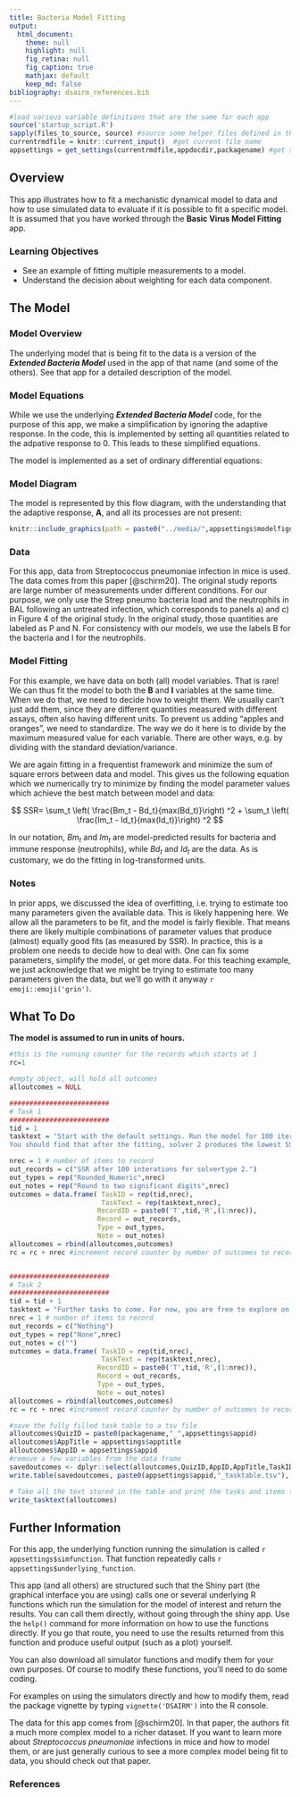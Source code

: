 ---
title: Bacteria Model Fitting 
output:
  html_document:
    theme: null
    highlight: null
    fig_retina: null
    fig_caption: true
    mathjax: default 
    keep_md: false
bibliography: dsairm_references.bib
---


```{r, include = FALSE}
#load various variable definitions that are the same for each app
source('startup_script.R')
sapply(files_to_source, source) #source some helper files defined in the files_to_source variable
currentrmdfile = knitr::current_input()  #get current file name
appsettings = get_settings(currentrmdfile,appdocdir,packagename) #get settings for current app
```



## Overview {#shinytab1}
This app illustrates how to fit a mechanistic dynamical model to data and how to use simulated data to evaluate if it is possible to fit a specific model. It is assumed that you have worked through the __Basic Virus Model Fitting__ app.


### Learning Objectives
* See an example of fitting multiple measurements to a model.
* Understand the decision about weighting for each data component.

## The Model {#shinytab2}

### Model Overview
The underlying model that is being fit to the data is a version of the ___Extended Bacteria Model___ used in the app of that name (and some of the others). See that app for a detailed description of the model.

### Model Equations

While we use the underlying ___Extended Bacteria Model___ code, for the purpose of this app, we make a simplification by ignoring the adaptive response. In the code, this is implemented by setting all quantities related to the adpative response to 0. This leads to these simplified equations.

The model is implemented as a set of ordinary differential equations:

\begin{align}
\dot B &= g B (1-\frac{B}{B_{max}}) - d_B B - k_I B I \\
\dot I &= r_I B (1 -\frac{I}{I_{max}} )  - d_I I \\
\end{align}


### Model Diagram

The model is represented by this flow diagram, with the understanding that the adaptive response, **A**, and all its processes are not present:

```{r modeldiagram,  fig.cap='Model Diagram',  echo=FALSE, out.width = "70%"}
knitr::include_graphics(path = paste0("../media/",appsettings$modelfigname))
```



### Data

For this app, data from Streptococcus pneumoniae infection in mice is used. The data comes from this paper [@schirm20]. 
The original study reports are large number of measurements under different conditions. For our purpose, we only use the Strep pneumo bacteria load and the neutrophils in BAL following an untreated infection, which corresponds to panels a) and c) in Figure 4 of the original study. 
In the original study, those quantities are labeled as P and N. For consistency with our models, we use the labels B for the bacteria and I for the neutrophils.


### Model Fitting 

For this example, we have data on both (all) model variables. That is rare! We can thus fit the model to both the __B__ and __I__ variables at the same time. When we do that, we need to decide how to weight them. We usually can't just add them, since they are different quantities measured with different assays, often also having different units. To prevent us adding "apples and oranges", we need to standardize. The way we do it here is to divide by the maximum measured value for each variable. There are other ways, e.g. by dividing with the standard deviation/variance. 

We are again fitting in a frequentist framework and minimize the sum of square errors between data and model. This gives us the following equation which we numerically try to minimize by finding the model parameter values which achieve the best match between model and data:

$$ SSR= \sum_t \left( \frac{Bm_t - Bd_t}{max(Bd_t)}\right) ^2 +  \sum_t \left( \frac{Im_t - Id_t}{max(Id_t)}\right) ^2 $$

In our notation, $Bm_t$ and $Im_t$ are model-predicted results for bacteria and immune response (neutrophils), while $Bd_t$ and $Id_t$ are the data. As is customary, we do the fitting in log-transformed units.


### Notes

In prior apps, we discussed the idea of overfitting, i.e. trying to estimate too many parameters given the available data. This is likely happening here. We allow all the parameters to be fit, and the model is fairly flexible. That means there are likely multiple combinations of parameter values that produce (almost) equally good fits (as measured by SSR). In practice, this is a problem one needs to decide how to deal with. One can fix some parameters, simplify the model, or get more data. For this teaching example, we just acknowledge that we might be trying to estimate too many parameters given the data, but we'll go with it anyway `r emoji::emoji('grin')`.



## What To Do {#shinytab3}

**The model is assumed to run in units of hours.**


```{r, echo=FALSE, eval=TRUE}

#this is the running counter for the records which starts at 1 
rc=1

#empty object, will hold all outcomes
alloutcomes = NULL

#########################
# Task 1
#########################
tid = 1
tasktext = "Start with the default settings. Run the model for 100 iterations for all 3 solvers (1-3). At the end of each fit, take a look at both the visual agreement between model and data, and the reported SSR. You'll probably want to have the plots with a y-axis on the log scale. Note that for this example, we have multiple measurements for each quantity for each time point. In our fitting approach, each such data point contributes to the SSR, so we are in some sense trying to fit average trajectories to the data. 
You should find that after the fitting, solver 2 produces the lowest SSR. However, the predicted model shows ups and downs in the bacteria variable that we don't really see in the data. While we'll find a better model later, it can sometimes happen that the model which fits best based on some statistical quantity, such as SSR, does not look good when doing e.g. visual checks. It's up to the modeler to decide what to conclude from that. My general suggestion is to try and further improve/tweak the model."

nrec = 1 # number of items to record
out_records = c("SSR after 100 interations for solvertype 2.")
out_types = rep("Rounded_Numeric",nrec)
out_notes = rep("Round to two significant digits",nrec)
outcomes = data.frame( TaskID = rep(tid,nrec),
                       TaskText = rep(tasktext,nrec),
                      RecordID = paste0('T',tid,'R',(1:nrec)),
                      Record = out_records, 
                      Type = out_types, 
                      Note = out_notes)
alloutcomes = rbind(alloutcomes,outcomes)
rc = rc + nrec #increment record counter by number of outcomes to record for this task 


#########################
# Task 2
#########################
tid = tid + 1
tasktext = "Further tasks to come. For now, you are free to explore on your own."
nrec = 1 # number of items to record
out_records = c("Nothing")
out_types = rep("None",nrec)
out_notes = c("")
outcomes = data.frame( TaskID = rep(tid,nrec),
                       TaskText = rep(tasktext,nrec),
                      RecordID = paste0('T',tid,'R',(1:nrec)),
                      Record = out_records, 
                      Type = out_types, 
                      Note = out_notes)
alloutcomes = rbind(alloutcomes,outcomes)
rc = rc + nrec #increment record counter by number of outcomes to record for this task 
```





```{r echo=FALSE}
#save the fully filled task table to a tsv file
alloutcomes$QuizID = paste0(packagename,"_",appsettings$appid)
alloutcomes$AppTitle = appsettings$apptitle
alloutcomes$AppID = appsettings$appid
#remove a few variables from the data frame
savedoutcomes <- dplyr::select(alloutcomes,QuizID,AppID,AppTitle,TaskID,TaskText,RecordID,Record,Type,Note)		
write.table(savedoutcomes, paste0(appsettings$appid,"_tasktable.tsv"), append = FALSE, sep = "\t", row.names = F, col.names = TRUE)
```


```{r, echo=FALSE, results='asis'}
# Take all the text stored in the table and print the tasks and items to record
write_tasktext(alloutcomes)
```




## Further Information {#shinytab4}
For this app, the underlying function running the simulation is called ``r appsettings$simfunction``. That function repeatedly calls ``r appsettings$underlying_function``. 
  
This app (and all others) are structured such that the Shiny part (the graphical interface you are using) calls one or several underlying R functions which run the simulation for the model of interest and return the results. You can call them directly, without going through the shiny app. Use the `help()` command for more information on how to use the functions directly. If you go that route, you need to use the results returned from this function and produce useful output (such as a plot) yourself. 
  
You can also download all simulator functions and modify them for your own purposes.  Of course to modify these functions, you'll need to do some coding.
  
For examples on using the simulators directly and how to modify them, read the package vignette by typing `vignette('DSAIRM')` into the R console.
  
The data for this app comes from [@schirm20]. In that paper, the authors fit a much more complex model to a richer dataset. If you want to learn more about _Streptococcus pneumoniae_ infections in mice and how to model them, or are just generally curious to see a more complex model being fit to data, you should check out that paper.


### References


